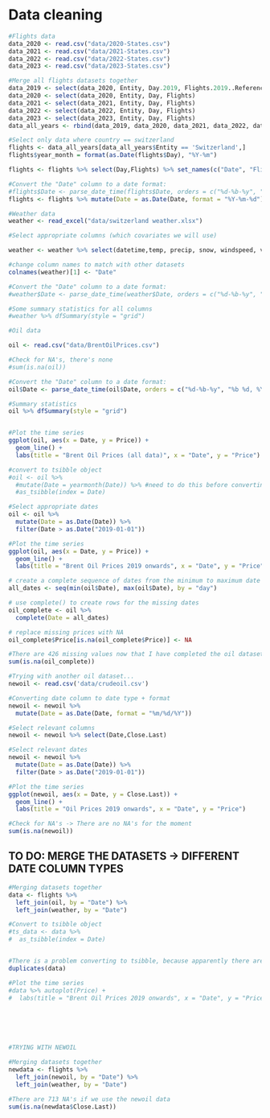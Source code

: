 # Data cleaning

```r
#Flights data
data_2020 <- read.csv("data/2020-States.csv")
data_2021 <- read.csv("data/2021-States.csv")
data_2022 <- read.csv("data/2022-States.csv")
data_2023 <- read.csv("data/2023-States.csv")

#Merge all flights datasets together
data_2019 <- select(data_2020, Entity, Day.2019, Flights.2019..Reference.) %>% rename(Day = Day.2019, Flights = Flights.2019..Reference.)
data_2020 <- select(data_2020, Entity, Day, Flights)
data_2021 <- select(data_2021, Entity, Day, Flights)
data_2022 <- select(data_2022, Entity, Day, Flights)
data_2023 <- select(data_2023, Entity, Day, Flights)
data_all_years <- rbind(data_2019, data_2020, data_2021, data_2022, data_2023)

#Select only data where country == switzerland
flights <- data_all_years[data_all_years$Entity == 'Switzerland',]
flights$year_month = format(as.Date(flights$Day), "%Y-%m")

flights <- flights %>% select(Day,Flights) %>% set_names(c("Date", "Flights"))

#Convert the "Date" column to a date format:
#flights$Date <- parse_date_time(flights$Date, orders = c("%d-%b-%y", "%b %d, %Y"))
flights <- flights %>% mutate(Date = as.Date(Date, format = "%Y-%m-%d"))

```

```r
#Weather data
weather <- read_excel("data/switzerland weather.xlsx")

#Select appropriate columns (which covariates we will use)

weather <- weather %>% select(datetime,temp, precip, snow, windspeed, visibility, humidity)

#change column names to match with other datasets
colnames(weather)[1] <- "Date"

#Convert the "Date" column to a date format:
#weather$Date <- parse_date_time(weather$Date, orders = c("%d-%b-%y", "%b %d, %Y"))

#Some summary statistics for all columns
#weather %>% dfSummary(style = "grid")


```

```r
#Oil data 

oil <- read.csv("data/BrentOilPrices.csv")

#Check for NA's, there's none
#sum(is.na(oil))

#Convert the "Date" column to a date format:
oil$Date <- parse_date_time(oil$Date, orders = c("%d-%b-%y", "%b %d, %Y"))

#Summary statistics 
oil %>% dfSummary(style = "grid")


#Plot the time series 
ggplot(oil, aes(x = Date, y = Price)) +
  geom_line() +
  labs(title = "Brent Oil Prices (all data)", x = "Date", y = "Price")

#convert to tsibble object 
#oil <- oil %>%
  #mutate(Date = yearmonth(Date)) %>% #need to do this before converting to get proper format
  #as_tsibble(index = Date)

#Select appropriate dates
oil <- oil %>%
  mutate(Date = as.Date(Date)) %>%
  filter(Date > as.Date("2019-01-01"))

#Plot the time series 
ggplot(oil, aes(x = Date, y = Price)) +
  geom_line() +
  labs(title = "Brent Oil Prices 2019 onwards", x = "Date", y = "Price")

# create a complete sequence of dates from the minimum to maximum date
all_dates <- seq(min(oil$Date), max(oil$Date), by = "day")

# use complete() to create rows for the missing dates
oil_complete <- oil %>% 
  complete(Date = all_dates)

# replace missing prices with NA
oil_complete$Price[is.na(oil_complete$Price)] <- NA

#There are 426 missing values now that I have completed the oil dataset... 
sum(is.na(oil_complete))


```

```r
#Trying with another oil dataset...
newoil <- read.csv('data/crudeoil.csv')

#Converting date column to date type + format
newoil <- newoil %>%
  mutate(Date = as.Date(Date, format = "%m/%d/%Y"))

#Select relevant columns
newoil <- newoil %>% select(Date,Close.Last)

#Select relevant dates
newoil <- newoil %>%
  mutate(Date = as.Date(Date)) %>%
  filter(Date > as.Date("2019-01-01"))

#Plot the time series 
ggplot(newoil, aes(x = Date, y = Close.Last)) +
  geom_line() +
  labs(title = "Oil Prices 2019 onwards", x = "Date", y = "Price")

#Check for NA's -> There are no NA's for the moment
sum(is.na(newoil))


```



## TO DO: MERGE THE DATASETS -> DIFFERENT DATE COLUMN TYPES

```r
#Merging datasets together 
data <- flights %>%
  left_join(oil, by = "Date") %>%
  left_join(weather, by = "Date")

#Convert to tsibble object  
#ts_data <- data %>%
#  as_tsibble(index = Date)


#There is a problem converting to tsibble, because apparently there are duplicate dates
duplicates(data)

#Plot the time series 
#data %>% autoplot(Price) +
#  labs(title = "Brent Oil Prices 2019 onwards", x = "Date", y = "Price")






#TRYING WITH NEWOIL

#Merging datasets together 
newdata <- flights %>%
  left_join(newoil, by = "Date") %>%
  left_join(weather, by = "Date")

#There are 713 NA's if we use the newoil data
sum(is.na(newdata$Close.Last))

```

